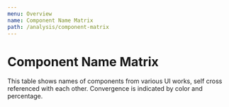 ```yaml
---
menu: Overview
name: Component Name Matrix
path: /analysis/component-matrix
---
```



# Component Name Matrix

This table shows names of components from various UI works, self cross referenced with each other.
Convergence is indicated by color and percentage.

<ComponentNameMatrix />
